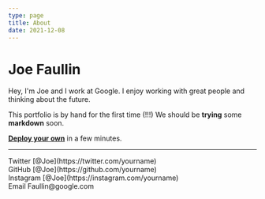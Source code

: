 ```yaml
---
type: page
title: About
date: 2021-12-08
---
```


# Joe Faullin

Hey, I'm Joe and I work at Google. I enjoy working with great people and thinking about the future.

This portfolio is by hand for the first time (!!!) We should be **trying** some __markdown__ soon.

[**Deploy your own**](https://vercel.com/new/git/external?repository-url=https://github.com/vercel-solutions/nextjs-portfolio-starter&project-name=portfolio&repository-name=portfolio) in a few minutes.

---
<div>
  Twitter [@Joe](https://twitter.com/yourname)
  <br />
  GitHub [@Joe](https://github.com/yourname)
  <br />
  Instagram [@Joe](https://instagram.com/yourname)
  <br />
  Email Faullin@google.com
</div>
